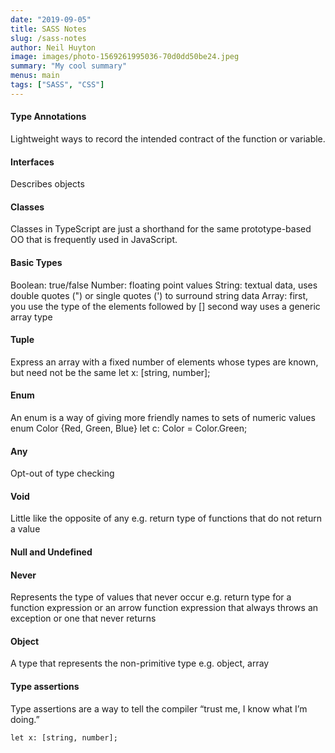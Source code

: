 ```yaml
---
date: "2019-09-05"
title: SASS Notes
slug: /sass-notes
author: Neil Huyton
image: images/photo-1569261995036-70d0dd50be24.jpeg
summary: "My cool summary"
menus: main
tags: ["SASS", "CSS"]
---
```


#### Type Annotations

Lightweight ways to record the intended contract of the function or variable.

#### Interfaces

Describes objects

#### Classes

Classes in TypeScript are just a shorthand for the same prototype-based OO that is frequently used in JavaScript.

#### Basic Types

Boolean: true/false
Number: floating point values
String: textual data, uses double quotes (") or single quotes (') to surround string data
Array:
first, you use the type of the elements followed by []
second way uses a generic array type

#### Tuple

Express an array with a fixed number of elements whose types are known, but need not be the same
let x: [string, number];

#### Enum

An enum is a way of giving more friendly names to sets of numeric values
enum Color {Red, Green, Blue}
let c: Color = Color.Green;

#### Any

Opt-out of type checking

#### Void

Little like the opposite of any e.g. return type of functions that do not return a value

#### Null and Undefined

#### Never

Represents the type of values that never occur e.g. return type for a function expression or an arrow function expression that always throws an exception or one that never returns

#### Object

A type that represents the non-primitive type e.g. object, array

#### Type assertions

Type assertions are a way to tell the compiler “trust me, I know what I’m doing.”

`let x: [string, number];`
